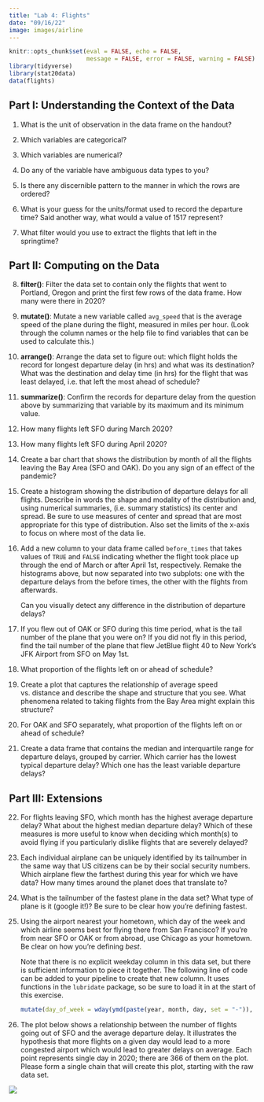 ```yaml
---
title: "Lab 4: Flights"
date: "09/16/22"
image: images/airline
---
```


```r
knitr::opts_chunk$set(eval = FALSE, echo = FALSE,
                      message = FALSE, error = FALSE, warning = FALSE)
library(tidyverse)
library(stat20data)
data(flights)
```

## Part I: Understanding the Context of the Data

1. What is the unit of observation in the data frame on the handout?

2. Which variables are categorical?

3. Which variables are numerical?

4. Do any of the variable have ambiguous data types to you?

5. Is there any discernible pattern to the manner in which the rows are ordered?

6. What is your guess for the units/format used to record the departure time? Said another way, what would a value of 1517 represent?

7. What filter would you use to extract the flights that left in the springtime?


## Part II: Computing on the Data

8. **filter()**: Filter the data set to contain only the flights that went to Portland, Oregon and print the first few rows of the data frame. How many were there in 2020?

9. **mutate()**: Mutate a new variable called `avg_speed` that is the average speed of the plane during the flight, measured in miles per hour. (Look through the column names or the help file to find variables that can be used to calculate this.)

10. **arrange()**: Arrange the data set to figure out: which flight holds the record for longest departure delay (in hrs) and what was its destination? What was the destination and delay time (in hrs) for the flight that was least delayed, i.e. that left the most ahead of schedule?

11. **summarize()**: Confirm the records for departure delay from the question above by summarizing that variable by its maximum and its minimum value.

12. How many flights left SFO during March 2020?

13. How many flights left SFO during April 2020?

14. Create a bar chart that shows the distribution by month of all the flights leaving the Bay Area (SFO and OAK). Do you any sign of an effect of the pandemic?

15. Create a histogram showing the distribution of departure delays for all flights. Describe in words the shape and modality of the distribution and, using numerical summaries, (i.e. summary statistics) its center and spread. Be sure to use measures of center and spread that are most appropriate for this type of distribution. Also set the limits of the x-axis to focus on where most of the data lie.

16. Add a new column to your data frame called `before_times` that takes values of `TRUE` and `FALSE` indicating whether the flight took place up through the end of March or after April 1st, respectively. Remake the histograms above, but now separated into two subplots: one with the departure delays from the before times, the other with the flights from afterwards. 

    Can you visually detect any difference in the distribution of departure delays?

17. If you flew out of OAK or SFO during this time period, what is the tail number of the plane that you were on? If you did not fly in this period, find the tail number of the plane that flew JetBlue flight 40 to New York's JFK Airport from SFO on May 1st.

18. What proportion of the flights left on or ahead of schedule?

19. Create a plot that captures the relationship of average speed vs. distance and describe the shape and structure that you see. What phenomena related to taking flights from the Bay Area might explain this structure?

20. For OAK and SFO separately, what proportion of the flights left on or ahead of schedule?

21.  Create a data frame that contains the median and interquartile range for departure delays, grouped by carrier. Which carrier has the lowest typical departure delay? Which one has the least variable departure delays?


## Part III: Extensions

22. For flights leaving SFO, which month has the highest average departure delay? What about the highest median departure delay? Which of these measures is more useful to know when deciding which month(s) to avoid flying if you particularly dislike flights that are severely delayed?

23. Each individual airplane can be uniquely identified by its tailnumber in the same way that US citizens can be by their social security numbers. Which airplane flew the farthest during this year for which we have data? How many times around the planet does that translate to?

24. What is the tailnumber of the fastest plane in the data set? What type of plane is it (google it!)? Be sure to be clear how you're defining fastest.

25.  Using the airport nearest your hometown, which day of the week and which airline seems best for 
flying there from San Francisco?  If you're from near SFO or OAK or from abroad, use Chicago as your hometown. Be clear on how you're defining *best*.

     Note that there is no explicit weekday column in this data set, but there is sufficient information to piece it together. The following line of code can be added to your pipeline to create that new column. It uses functions in the `lubridate` package, so be sure to load it in at the start of this exercise.

     ```r
     mutate(day_of_week = wday(ymd(paste(year, month, day, set = "-")), label = T))
     ```

26. The plot below shows a relationship between the number of flights going out of SFO and the average departure delay. It illustrates the hypothesis that more flights on a given day would lead to a more congested airport which would lead to greater delays on average. Each point represents single day in 2020; there are 366 of them on the plot. Please form a single chain that will create this plot, starting with the raw data set.

![](images/complex-ggplot.png){fig-align=center}
